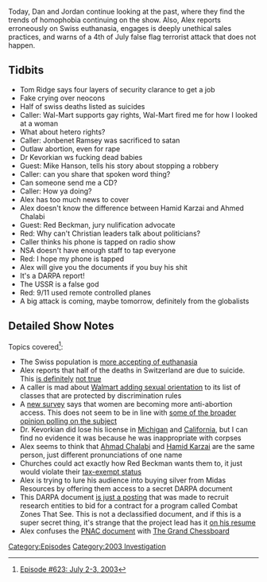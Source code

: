{{DEFAULTSORT:
    #_EPISODE_0623:July 2-3, 2003
}}{{Episode
    | title             = July 2-3, 2003
    | caption           = Listen to this episode on [https://knowledgefight.libsyn.com/623-july-2-3-2003 Libsyn] [https://open.spotify.com/episode/74m0hhJueStyXaIqjqrF3H Spotify], Read the [[Transcript/623: July 2-3, 2003|Unofficial Transcript]], View discussion on [https://reddit.com/ra5sbw Reddit]
    | episodeNumber     = 623
    | length            = 01:14:36
    | airDate           = December 2, 2021
    | coverageStartDate = July 2, 2003
    | coverageEndDate   = July 3, 2003
    | episodeType       = [[:Category:2003 Investigation|2003 Investigation]]
    | appearance        = [[Tom Ridge]], [[Jonbenet Ramsey]], [[Mike Hanson]], [[Hamid Karzai]], [[Ahmed Chalabi]], [[Red Beckman]]
    | oocDrop           = It's Hades on earth, thanks for the call
    | previousEpisode   = [[622: June 30-July 1, 2003]]
    | nextEpisode       = [[624: November 30, 2021]]
}}

{{Stub}}

Today, Dan and Jordan continue looking at the past, where they find the trends of homophobia continuing on the show.  Also, Alex reports erroneously on Swiss euthanasia, engages is deeply unethical sales practices, and warns of a 4th of July false flag terrorist attack that does not happen.

==Tidbits==

*Tom Ridge says four layers of security clarance to get a job
*Fake crying over neocons
*Half of swiss deaths listed as suicides
*Caller: Wal-Mart supports gay rights, Wal-Mart fired me for how I looked at a woman
*What about hetero rights?
*Caller: Jonbenet Ramsey was sacrificed to satan
*Outlaw abortion, even for rape
*Dr Kevorkian ws fucking dead babies
*Guest: Mike Hanson, tells his story about stopping a robbery
*Caller: can you share that spoken word thing?
*Can someone send me a CD?
*Caller: How ya doing?
*Alex has too much news to cover
*Alex doesn't know the difference between Hamid Karzai and Ahmed Chalabi
*Guest: Red Beckman, jury nulification advocate
*Red: Why can't Christian leaders talk about politicians?
*Caller thinks his phone is tapped on radio show
*NSA doesn't have enough staff to tap everyone
*Red: I hope my phone is tapped
*Alex will give you the documents if you buy his shit
*It's a DARPA report!
*The USSR is a false god
*Red: 9/11 used remote controlled planes
*A big attack is coming, maybe tomorrow, definitely from the globalists

==Detailed Show Notes==

Topics covered<ref>[https://knowledgefight.com/research/2021/12/2/episode-623-july-2-3-2003 Episode #623: July 2-3, 2003]</ref>:

*The Swiss population is [https://www.swissinfo.ch/eng/swiss-more-tolerant-of-euthanasia/3368434 more accepting of euthanasia]
*Alex reports that half of the deaths in Switzerland are due to suicide. This [https://www.ncbi.nlm.nih.gov/pmc/articles/PMC1125125/ is definitely] [https://www.thelancet.com/pb-assets/Lancet/extras/03art3298web.pdf not true]
*A caller is mad about [https://www.nytimes.com/2003/07/02/us/wal-mart-sets-a-new-policy-that-protects-gay-workers.html Walmart adding sexual orientation] to its list of classes that are protected by discrimination rules
*A [https://www.washingtontimes.com/news/2003/jul/1/20030701-115636-9509r/ new survey] says that women are becoming more anti-abortion access. This does not seem to be in line with [https://www.pewresearch.org/fact-tank/2021/05/06/about-six-in-ten-americans-say-abortion-should-be-legal-in-all-or-most-cases/ some of the broader] [https://news.gallup.com/poll/245618/abortion-trends-gender.aspx opinion polling on the subject]
*Dr. Kevorkian did lose his license in [https://www.nytimes.com/1991/11/21/us/michigan-board-suspends-license-of-doctor-who-aided-in-suicides.html Michigan] and [https://www.nytimes.com/1993/04/28/us/doctor-who-aided-suicides-loses-license-in-california.html California], but I can find no evidence it was because he was inappropriate with corpses
*Alex seems to think that [https://www.nytimes.com/2015/11/04/world/middleeast/ahmad-chalabi-iraq-dead.html Ahmad Chalabi] and [https://www.nytimes.com/topic/person/hamid-karzai Hamid Karzai] are the same person, just different pronunciations of one name
*Churches could act exactly how Red Beckman wants them to, it just would violate their [https://www.irs.gov/charities-non-profits/charitable-organizations/the-restriction-of-political-campaign-intervention-by-section-501c3-tax-exempt-organizations%20 tax-exempt status]
*Alex is trying to lure his audience into buying silver from Midas Resources by offering them access to a secret DARPA document
*This DARPA document [https://web.archive.org/web/20030803074459/http://dtsn.darpa.mil/ixo/solicitations/cts/index.htm is just a posting] that was made to recruit research entities to bid for a contract for a program called Combat Zones That See. This is not a declassified document, and if this is a super secret thing, it's strange that the project lead has it [https://www.linkedin.com/in/thomas-strat-phd-a43461b on his resume]
*Alex confuses the [https://web.archive.org/web/20130817122719/http://www.newamericancentury.org/RebuildingAmericasDefenses.pdf PNAC document] with [http://www.takeoverworld.info/Grand_Chessboard.pdf The Grand Chessboard]

[[Category:Episodes]]
[[Category:2003 Investigation]]
